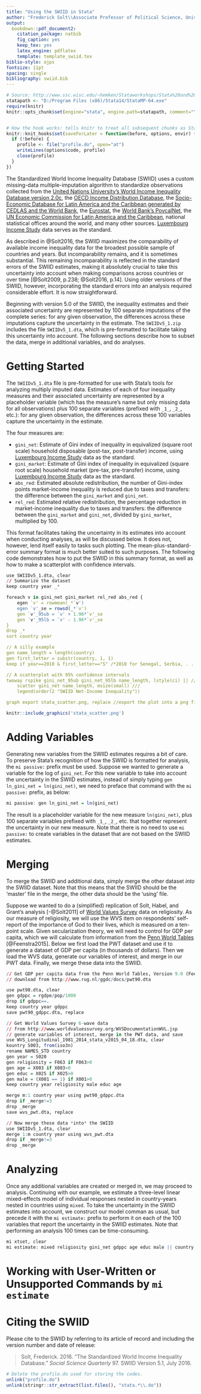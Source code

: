 ```yaml
---
title: "Using the SWIID in Stata"
author: "Frederick Solt\\Associate Professor of Political Science, University of Iowa, [frederick-solt@uiowa.edu](mailto:frederick-solt@uiowa.edu)"
output:
  bookdown::pdf_document2:
    citation_package: natbib
    fig_caption: yes
    keep_tex: yes
    latex_engine: pdflatex
    template: template_swiid.tex
biblio-style: ajps
fontsize: 11pt
spacing: single
bibliography: swiid.bib
---
```


```r
# Source: http://www.ssc.wisc.edu/~hemken/Stataworkshops/Stata%20and%20R%20Markdown/StataMarkdown.html and http://www.ssc.wisc.edu/~hemken/Stataworkshops/Stata%20and%20R%20Markdown/StataProfile.html
statapath <- "D:/Program Files (x86)/Stata14/StataMP-64.exe"
require(knitr)
knitr::opts_chunk$set(engine="stata", engine.path=statapath, comment="", echo = FALSE, message = FALSE, warning = FALSE)


# How the hook works: tells knitr to treat all subsequent chunks as Stata code, and sets some configuration options. This same code chunk is where I would define my collectcode (you could name it something else) chunk option. Include this in your document anywhere before your first Stata code chunk.
knitr::knit_hooks$set(saveForLater = function(before, options, envir) {
  if (!before) {
    profile <- file("profile.do", open="at")
    writeLines(options$code, profile)
    close(profile)
  }
})
```

The Standardized World Income Inequality Database (SWIID) uses a custom missing-data multiple-imputation algorithm to standardize observations collected from the [United Nations University's World Income Inequality Database version 2.0c](http://www.wider.unu.edu/research/Database/), the [OECD Income Distribution Database](http://www.oecd.org/social/inequality.htm), the [Socio-Economic Database for Latin America and the Caribbean generated by CEDLAS and the World Bank](http://sedlac.econo.unlp.edu.ar/eng/), the [Eurostat](http://epp.eurostat.ec.europa.eu), the [World Bank's PovcalNet](http://iresearch.worldbank.org/PovcalNet/index.htm), the [UN Economic Commission for Latin America and the Caribbean](http://interwp.cepal.org/sisgen/ConsultaIntegrada.asp?idIndicador=250\&idioma=e), national statistical offices around the world, and many other sources.  [Luxembourg Income Study](http://www.lisdatacenter.org) data serves as the standard.  


As described in @Solt2016, the SWIID maximizes the comparability of available income inequality data for the broadest possible sample of countries and years.  But incomparability remains, and it is sometimes substantial.  This remaining incomparability is reflected in the standard errors of the SWIID estimates, making it absolutely crucial to take this uncertainty into account when making comparisons across countries or over time [@Solt2009, p.238; @Solt2016, p.14].  Using older versions of the SWIID, however, incorporating the standard errors into an analysis required considerable effort.  It is now straightforward.

Beginning with version 5.0 of the SWIID, the inequality estimates and their associated uncertainty are represented by 100 separate imputations of the complete series: for any given observation, the differences across these imputations capture the uncertainty in the estimate.  The `SWIIDv5_1.zip` includes the file `SWIIDv5_1.dta`, which is pre-formatted to facilitate taking this uncertainty into account.  The following sections describe how to subset the data, merge in additional variables, and do analyses.

# Getting Started

The `SWIIDv5_1.dta` file is pre-formatted for use with Stata's tools for analyzing multiply imputed data. Estimates of each of four inequality measures and their associated uncertainty are represented by a placeholder variable (which has the measure's name but only missing data for all observations) plus 100 separate variables (prefixed with `_1_`, `_2_`, etc.): for any given observation, the differences across these 100 variables capture the uncertainty in the estimate.   

The four measures are:  

* `gini_net`: Estimate of Gini index of inequality in equivalized (square root scale) household disposable (post-tax, post-transfer) income, using [Luxembourg Income Study](http://www.lisdatacenter.org) data as the standard. 
* `gini_market`: Estimate of Gini index of inequality in equivalized (square root scale) household market (pre-tax, pre-transfer) income, using [Luxembourg Income Study](http://www.lisdatacenter.org) data as the standard. 
* `abs_red`: Estimated absolute redistribution, the number of Gini-index points market-income inequality is reduced due to taxes and transfers: the difference between the `gini_market` and `gini_net`. 
* `rel_red`: Estimated relative redistribution, the percentage reduction in market-income inequality due to taxes and transfers: the difference between the `gini_market` and `gini_net`, divided by `gini_market`, multiplied by 100.


This format facilitates taking the uncertainty in its estimates into account when conducting analyses, as will be discussed below.  It does not, however, lend itself easily to tasks such plotting.  The mean-plus-standard-error summary format is much better suited to such purposes.  The following code demonstrates how to put the SWIID in this summary format, as well as how to make a scatterplot with confidence intervals.

```r
use SWIIDv5_1.dta, clear
// Summarize the dataset
keep country year _*

foreach v in gini_net gini_market rel_red abs_red {
    egen `v' = rowmean(_*`v')
    egen `v'_se = rowsd(_*`v')
    gen `v'_95ub = `v' + 1.96*`v'_se
    gen `v'_95lb = `v' - 1.96*`v'_se
}
drop _*
sort country year

// A silly example
gen name_length = length(country)
gen first_letter = substr(country, 1, 1)
keep if year==2010 & first_letter=="S" /*2010 for Senegal, Serbia, . . .*/

// A scatterplot with 95% confidence intervals
twoway rspike gini_net_95ub gini_net_95lb name_length, lstyle(ci) || ///
    scatter gini_net name_length, msize(small) ///
    legend(order(2 "SWIID Net-Income Inequality")) 

graph export stata_scatter.png, replace //export the plot into a png file
```

```r
knitr::include_graphics('stata_scatter.png')
```


# Adding Variables
Generating new variables from the SWIID estimates requires a bit of care.  To preserve Stata's recognition of how the SWIID is formatted for analysis, the `mi passive:` prefix must be used.  Suppose we wanted to generate a variable for the log of `gini_net`.  For this new variable to take into account the uncertainty in the SWIID estimates, instead of simply typing `gen ln_gini_net = ln(gini_net)`, we need to preface that command with the `mi passive:` prefix, as below:

```r
mi passive: gen ln_gini_net = ln(gini_net)
```

The result is a placeholder variable for the new measure `ln(gini_net)`, plus 100 separate variables prefixed with `_1_`, `_2_`, etc. that together represent the uncertainty in our new measure.  Note that there is no need to use `mi passive:` to create variables in the dataset that are not based on the SWIID estimates.

# Merging 

To merge the SWIID and additional data, simply merge the other dataset *into* the SWIID dataset.  Note that this means that the SWIID should be the 'master' file in the merge, the other data should be the 'using' file. 

Suppose we wanted to do a (simplified) replication of Solt, Habel, and Grant's  analysis [-@Solt2011] of [World Values Survey](http://worldvaluessurvey.org) data on religiosity.  As our measure of religiosity, we will use the WVS item on respondents' self-report of the importance of God to their lives, which is measured on a ten-point scale.  Given secularization theory, we will need to control for GDP per capita, which we will calculate from information from the [Penn World Tables](http://www.ggdc.net/pwt) [@Feenstra2015].  Below we first load the PWT dataset and use it to generate a dataset of GDP per capita (in thousands of dollars).  Then we load the WVS data, generate our variables of interest, and merge in our PWT data.  Finally, we merge these data into the SWIID.

```r
// Get GDP per capita data from the Penn World Tables, Version 9.0 (Feenstra et al. 2015)
// download from http://www.rug.nl/ggdc/docs/pwt90.dta

use pwt90.dta, clear
gen gdppc = rgdpe/pop/1000
drop if gdppc==.
keep country year gdppc
save pwt90_gdppc.dta, replace

// Get World Values Survey 6-wave data 
// from http://www.worldvaluessurvey.org/WVSDocumentationWVL.jsp
// generate variables of interest, merge in the PWT data, and save
use WVS_Longitudinal_1981_2014_stata_v2015_04_18.dta, clear
kountry S003, from(iso3n)
rename NAMES_STD country
gen year = S020
gen religiosity = F063 if F063>0
gen age = X003 if X003>0
gen educ = X025 if X025>0
gen male = (X001 == 1) if X001>0
keep country year religiosity male educ age

merge m:1 country year using pwt90_gdppc.dta
drop if _merge!=3
drop _merge
save wvs_pwt.dta, replace

// Now merge these data *into* the SWIID
use SWIIDv5_1.dta, clear
merge 1:m country year using wvs_pwt.dta
drop if _merge!=3
drop _merge
```

# Analyzing
Once any additional variables are created or merged in, we may proceed to analysis.  Continuing with our example, we estimate a three-level linear mixed-effects model of individual responses nested in country-years nested in countries using `mixed`.  To take the uncertainty in the SWIID estimates into account, we construct our model comman as usual, but precede it with the `mi estimate:` prefix to perform it on each of the 100 variables that report the uncertainty in the SWIID estimates. Note that performing an analysis 100 times can be time-consuming.

```r
mi xtset, clear
mi estimate: mixed religiosity gini_net gdppc age educ male || country: 
```


# Working with User-Written or Unsupported Commands by `mi estimate`


# Citing the SWIID
Please cite to the SWIID by referring to its article of record and including the version number and date of release:

> Solt, Frederick.  2016.  "The Standardized World Income Inequality Database."  *Social Science Quarterly* 97.  SWIID Version 5.1, July 2016.

```r
# Delete the profile.do used for storing the codes.
unlink("profile.do")
unlink(stringr::str_extract(list.files(), "stata.*\\.do"))
```